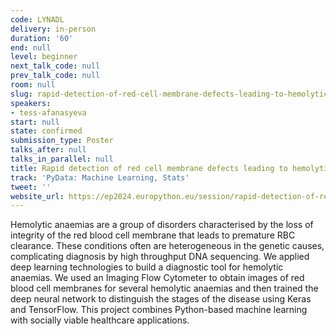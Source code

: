 ```yaml
---
code: LYNADL
delivery: in-person
duration: '60'
end: null
level: beginner
next_talk_code: null
prev_talk_code: null
room: null
slug: rapid-detection-of-red-cell-membrane-defects-leading-to-hemolytic-anaemias
speakers:
- tess-afanasyeva
start: null
state: confirmed
submission_type: Poster
talks_after: null
talks_in_parallel: null
title: Rapid detection of red cell membrane defects leading to hemolytic anaemias
track: 'PyData: Machine Learning, Stats'
tweet: ''
website_url: https://ep2024.europython.eu/session/rapid-detection-of-red-cell-membrane-defects-leading-to-hemolytic-anaemias
---
```


Hemolytic anaemias are a group of disorders characterised by the loss of integrity of the red blood cell membrane that leads to premature RBC clearance. These conditions often are heterogeneous in the genetic causes, complicating diagnosis by high throughput DNA sequencing. We applied deep learning technologies to build a diagnostic tool for hemolytic anaemias. We used an Imaging Flow Cytometer to obtain images of red blood cell membranes for several hemolytic anaemias and then trained the deep neural network to distinguish the stages of the disease using Keras and TensorFlow. This project combines Python-based machine learning with socially viable healthcare applications.
